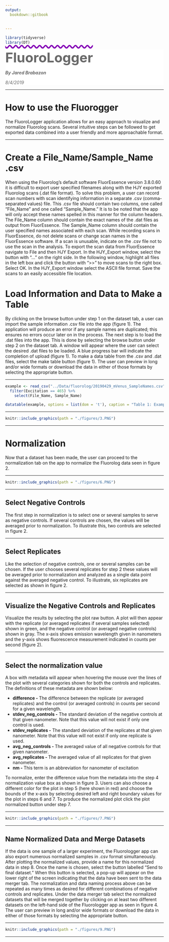 ```yaml
---
output: 
  bookdown::gitbook
  
  
---
```

```r
library(tidyverse)
library(DT)
```

<head>
<link rel="stylesheet" href="https://use.fontawesome.com/releases/v5.7.0/css/all.css" integrity="sha384-lZN37f5QGtY3VHgisS14W3ExzMWZxybE1SJSEsQp9S+oqd12jhcu+A56Ebc1zFSJ" crossorigin="anonymous">
<link rel="stylesheet" href="https://maxcdn.bootstrapcdn.com/bootstrap/3.3.7/css/bootstrap.min.css">
</head>

<style>
header{position: fixed; 
top:20px; 
right: 50px; 
padding:1px; 
z-index: 1000;}

div.b {
  text-decoration-line: overline;
  text-decoration-style: wavy;
  text-decoration-color: #8300b5;
  font-weight: bold;
  color: #696969;
  font-size: 32pt;
}

</style>

<div class="jumbotron text-center" style="background-color:#ffffff; margin-top:0">
  <div class ='fa fa-seedling'style='color:#006cff;font-size:32px'></i></div>
  <div class ='fa fa-seedling'style='color:#00ff17;font-size:32px'></i></div>
  <div class ='fa fa-seedling'style='color:#fff200;font-size:32px'></i></div>
  <div class ='fa fa-seedling'style='color:red;font-size:32px'></i></div>
  <div class = 'b'>FluoroLogger</div>
  <p style="color:#696969"> <i><b>By Jared Brabazon</b></i></p>
  <p style="color:#696969"> <i>8/4/2019</i></p>
</div>

                   
<hr>
# How to use the Fluorogger {-}
The FluoroLogger application allows for an easy approach to visualize and normalize Fluorolog scans. Several intuitive steps can be followed to get exported data combined into a user friendly and more approachable format.
<hr>
# Create a File_Name/Sample_Name .csv
</t> When using the Fluorolog’s default software FluorEssence version 3.8.0.60 it is difficult to export user specified filenames along with the HJY exported Fluorolog scans (.dat file format). To solve this problem, a user can record scan numbers with scan identifying information in a separate .csv (comma-separated values) file. This .csv file should contain two columns, one called “File_Name” and one called “Sample_Name.” It is to be noted that the app will only accept these names spelled in this manner for the column headers. The File_Name column should contain the exact names of the .dat files as output from FluorEssence. The Sample_Name column should contain the user specified names associated with each scan. 
</t> While recording scans in FluorEssence, do not delete scans or change scan names in the FluorEssence software. If a scan is unusable, indicate on the .csv file not to use the scan in the analysis. To export the scan data from FluorEssence navigate to File and then HJY Export. In the HJY_Export window, select the button with “…” on the right side. In the following window, highlight all files in the left box and click the button with “>>” to move scans to the right box. Select OK. In the HJY_Export window select the ASCII file format. Save the scans to an easily accessible file location. 


# Load Information and Data to Make a Table
By clicking on the browse button under step 1 on the dataset tab, a user can import the sample information .csv file into the app (figure 1). The application will produce an error if any sample names are duplicated; this ensures no errors occur later on in the process. The next step is to load the .dat files into the app. This is done by selecting the browse button under step 2 on the dataset tab. A window will appear where the user can select the desired .dat files to be loaded. A blue progress bar will indicate the completion of upload (figure 1). To make a data table from the .csv and .dat files, select the make table button (figure 1). The user can preview in long and/or wide formats or download the data in either of those formats by selecting the appropriate button.
<hr>
```r
example <- read_csv("../Data/fluorolog/20190429_mVenus_SampleNames.csv")%>%
  filter(Excitation == 465) %>%
    select(File_Name, Sample_Name)

datatable(example, options = list(dom = 't'), caption = "Table 1: Example of .csv format to load into Fluorologger application." )
```
<hr>
```r
knitr::include_graphics(path = "./figures/3.PNG")
```
<hr>
# Normalization
Now that a dataset has been made, the user can proceed to the normalization tab on the app to normalize the Fluorolog data seen in figure 2. 
<hr>
```r
knitr::include_graphics(path = "./figures/6.PNG")
```
<hr>
## Select Negative Controls
The first step in normalization is to select one or several samples to serve as negative controls. If several controls are chosen, the values will be averaged prior to normalization. To illustrate this, two controls are selected in figure 2.
<hr>

## Select Replicates
Like the selection of negative controls, one or several samples can be chosen. If the user chooses several replicates for step 2 these values will be averaged prior to normalization and analyzed as a single data point against the averaged negative control. To illustrate, six replicates are selected as shown in figure 2.
<hr>

## Visualize the Negative Controls and Replicates
Visualize the results by selecting the plot raw button. A plot will then appear with the replicate (or averaged replicates if several samples selected) shown in green, and the negative control (or averaged negative controls) shown in gray. The x-axis shows emission wavelength given in nanometers and the y-axis shows fluorescence measurement indicated in counts per second (figure 2).
<hr>
## Select the normalization value
A box with metadata will appear when hovering the mouse over the lines of the plot with several categories shown for both the controls and replicates. The definitions of these metadata are shown below: <br>

  * <b> difference - </b> The difference between the replicate (or averaged replicates) and the control (or averaged controls) in counts per second for a given wavelength. <br>
  * <b> stdev_neg_controls -</b> The standard deviation of the negative controls at that given nanometer. Note that this value will not exist if only one control is used.  <br>
  * <b> stdev_replicates -</b> The standard deviation of the replicates at that given nanometer. Note that this value will not exist if only one replicate is used.  <br>
  * <b> avg_neg_controls - </b> The averaged value of all negative controls for that given nanometer.  <br>
  * <b> avg_replicates - </b> The averaged value of all replicates for that given nanometer.
  * <b> nm - </b> This term is an abbreviation for nanometer of excitation  <br>

To normalize, enter the difference value from the metadata into the step 4 normalization value box as shown in figure 3. Users can also choose a different color for the plot in step 5 (here shown in red) and choose the bounds of the x-axis by selecting desired left and right boundary values for the plot in steps 6 and 7. To produce the normalized plot click the plot normalized button under step 7. 
<hr>
```r
knitr::include_graphics(path = "./figures/7.PNG")
```
<hr>

## Name Normalized Data and Merge Datasets
If the data is one sample of a larger experiment, the Fluorologger app can also export numerous normalized samples in .csv format simultaneously. After plotting the normalized values, provide a name for this normalized data in step 8. Once the name is chosen, select the button labelled “Send to final dataset.” When this button is selected, a pop-up will appear on the lower right of the screen indicating that the data have been sent to the data merger tab. The normalization and data naming process above can be repeated as many times as desired for different combinations of negative controls and replicates. Under the data merger tab select the normalized datasets that will be merged together by clicking on at least two different datasets on the left-hand side of the Fluorologger app as seen in figure 4. The user can preview in long and/or wide formats or download the data in either of those formats by selecting the appropriate button.
<hr>
```r
knitr::include_graphics(path = "./figures/9.PNG")
```
<hr>

